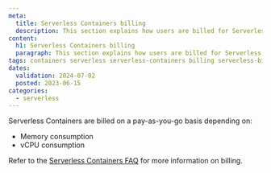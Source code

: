 ```yaml
---
meta:
  title: Serverless Containers billing
  description: This section explains how users are billed for Serverless Containers
content:
  h1: Serverless Containers billing
  paragraph: This section explains how users are billed for Serverless Containers
tags: containers serverless serverless-containers billing serverless-billing serverless-containers-billing
dates:
  validation: 2024-07-02
  posted: 2023-06-15
categories:
  - serverless
---
```


Serverless Containers are billed on a pay-as-you-go basis depending on: 

* Memory consumption
* vCPU consumption

Refer to the [Serverless Containers FAQ](/faq/serverless-containers/#how-am-i-billed-for-serverless-containers) for more information on billing.
